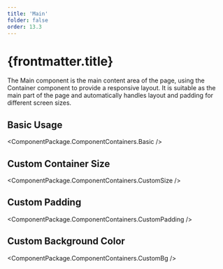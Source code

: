 ```yaml
---
title: 'Main'
folder: false
order: 13.3
---
```



# {frontmatter.title}

The Main component is the main content area of the page, using the Container component to provide a responsive layout. It is suitable as the main part of the page and automatically handles layout and padding for different screen sizes.

## Basic Usage

<ComponentPackage.ComponentContainers.Basic />

## Custom Container Size

<ComponentPackage.ComponentContainers.CustomSize />

## Custom Padding

<ComponentPackage.ComponentContainers.CustomPadding />

## Custom Background Color

<ComponentPackage.ComponentContainers.CustomBg />

